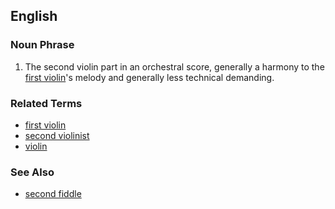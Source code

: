 ==English==

===Noun Phrase===
# The second violin part in an orchestral score, generally a harmony to the [[first violin]]'s melody and generally less technical demanding.

===Related Terms===
*[[first violin]]
*[[second violinist]]
*[[violin]]

===See Also===
*[[second fiddle]]